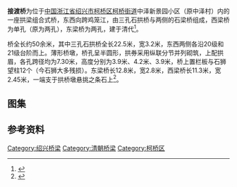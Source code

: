 {{文物保护单位
| 级别 = 全国
| 图片 = [[File:Jiedu_Bridge_02_2016-03.JPG|260px]]<br><small>东南侧，2016年3月</small>
| 名称 = 绍兴古桥群
| 子项 = 接渡桥
| 编号 = 7-1966
| 分类 = 古建筑
| 时代 = [[清朝|清]]
| 所在 = [[绍兴市|绍兴市]][[柯桥区|柯桥区]]
| 登录 = 2013年3月
| Cat = 浙江全国重点文物保护单位
}}
'''接渡桥'''为位于[[中国|中国]][[浙江省|浙江省]][[绍兴市|绍兴市]][[柯桥区|柯桥区]][[柯桥街道|柯桥街道]]中泽新景园小区（原中泽村）内的一座拱梁组合式桥，东西向跨鸡笼江，由三孔石拱桥与两侧的石梁桥组成，西梁桥为单孔（原为两孔），东梁桥为两孔，建于清代<ref>{{cite web|url=http://www.shaoxing.gov.cn/sxxmhw/01/36/3603/jdq/|title=《接渡桥》|accessdate=2016-05-06|work=|publisher=柯桥区政府|archive-url=https://web.archive.org/web/20160604105448/http://www.shaoxing.gov.cn/sxxmhw/01/36/3603/jdq/|archive-date=2016-06-04|dead-url=yes}}</ref>。

桥全长约50余米，其中三孔石拱桥全长22.5米，宽3.2米，东西两侧各沿20级和21级台阶而上。薄形桥墩，桥孔呈半圆形，拱券采用纵联分节并列砌筑，上配拱眉，各孔跨径均为7.30米，高度分别为3.9米、4.2米、3.9米，桥上置栏板与石狮望柱12个（今石狮大多残损）。东梁桥长12.8米，宽2.8米，西梁桥长11.3米，宽2.45米，一端支于拱桥墩悬挑之条石上<ref>{{cite web|url=http://www.sx.gov.cn/col/col1406/index.html|title=《绍兴市志·文物古迹·历史建筑》|accessdate=2016-05-06|work=|publisher=绍兴市政府|deadurl=yes|archiveurl=https://web.archive.org/web/20160304084556/http://www.sx.gov.cn/col/col1406/index.html|archivedate=2016年3月4日|df=}}</ref>。

== 图集 ==
==参考资料==
{{reflist|2}}
{{zhejiang-stub}}
{{DEFAULTSORT:J接}}
{{Commons category|Jiedu Bridge}}

{{绍兴古桥群}}
{{浙江全国重点文物保护单位}}

[[Category:绍兴桥梁|Category:绍兴桥梁]]
[[Category:清朝桥梁|Category:清朝桥梁]]
[[Category:柯桥区|Category:柯桥区]]